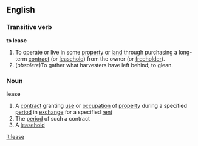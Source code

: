 ==English==

===Transitive verb===
'''to lease'''
#To operate or live in some [[property]] or [[land]] through purchasing a long-term [[contract]] (or [[leasehold]]) from the owner (or [[freeholder]]).
#(''obsolete'')To gather what harvesters have left behind; to glean.

===Noun===

'''lease'''
#A [[contract]] granting [[use]] or [[occupation]] of [[property]] during a specified [[period]] in [[exchange]] for a specified [[rent]]
#The [[period]] of such a contract
#A [[leasehold]]

[[it:lease]]